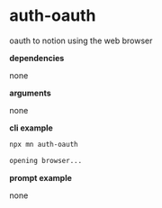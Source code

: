 # auth-oauth

oauth to notion using the web browser

**dependencies**

none

**arguments**

none

**cli example**

```sh title="terminal"
npx mn auth-oauth
```

```sh
opening browser...
```

**prompt example**

none
